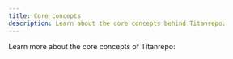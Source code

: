 ```yaml
---
title: Core concepts
description: Learn about the core concepts behind Titanrepo.
---
```



Learn more about the core concepts of Titanrepo:

<Cards>
<Card
title="Remote Caching"
href="/repo/docs/core-concepts/remote-caching"
description="Save time by never doing the same work twice"
/>

<Card
  title="Package types"
  href="/repo/docs/core-concepts/package-types"
  description="Application and Library Packages"
/>

<Card
  title="Internal Packages"
  href="/repo/docs/core-concepts/internal-packages"
  description="Easily share code inside your repository"
/>

<Card
  title="Package and Task Graphs"
  href="/repo/docs/core-concepts/package-and-task-graph"
  description="How Titanrepo relates your tasks to each other"
/>

</Cards>
